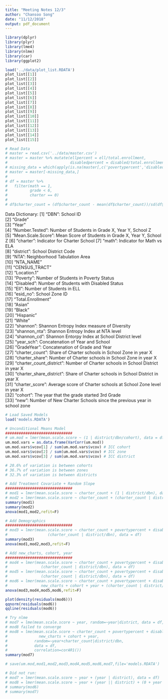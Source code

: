```yaml
---
title: "Meeting Notes 12/3"
author: "Chansoo Song"
date: "11/12/2018"
output: pdf_document
---
```


```r
library(dplyr)
library(plyr)
library(lme4)
library(nlme)
library(car)
library(ggplot2)
```

```r
load('../data/plot_list.RDATA')
plot_list[[1]]
plot_list[[2]]
plot_list[[3]]
plot_list[[4]]
plot_list[[5]]
plot_list[[6]]
plot_list[[7]]
plot_list[[8]]
plot_list[[9]]
plot_list[[10]]
plot_list[[11]]
plot_list[[12]]
plot_list[[13]]
plot_list[[14]]
plot_list[[15]]
```

```r
# Read Data
# master = read.csv('../data/master.csv')
# master = master %>% mutate(ellpercent = ell/total.enrollment,
#                            disabledpercent = disabled/total.enrollment)
# missing_data = which(apply(is.na(master[,c('povertypercent','disabledpercent','ellpercent','asianpercent','blackpercent','hispanicpercent','district','dbn','mean.scale.score')]),1,sum)>0)
# master = master[-missing_data,]
# 
# df = master %>%
#   filter(math == 1,
#          grade < 6,
#          charter == 0)
# 
# df$charter_count = (df$charter_count - mean(df$charter_count))/sd(df$charter_count)
```


Data Dictionary:
 [1] "DBN": School ID                                     
 [2] "Grade"                                   
 [3] "Year"                                    
 [4] "Number.Tested": Number of Students in Grade X, Year Y, School Z                           
 [5] "Mean.Scale.Score": Mean Score of Students in Grade X, Year Y, School Z
 [6] "charter": Indicator for Charter School
 [7] "math": Indicator for Math vs ELA                                    
 [8] "district": School District Code              
 [9] "NTA": Neighborhood Tabulation Area                                     
[10] "NTA_NAME"                                
[11] "CENSUS_TRACT"                            
[12] "Location.1"                              
[13] "Poverty": Number of Students in Poverty Status                                 
[14] "Disabled": Number of Students with Disabled Status                                
[15] "Ell": Number of Students in ELL                                     
[16] "esid_no": School Zone ID                                 
[17] "Total.Enrollment"                        
[18] "Asian"                                   
[19] "Black"                                   
[20] "Hispanic"                                
[21] "White"                                   
[22] "shannon": Shannon Entropy Index measure of Diversity                                 
[23] "shannon_nta": Shannon Entropy Index at NTA level                             
[24] "shannon_cd": Shannon Entorpy Index at School District level                              
[25] "year_sch": Concatenation of Year and School                                
[26] "GradeYear": Concatenation of Grade and Year                               
[27] "charter_count": Share of Charter schools in School Zone in year X                           
[28] "charter_share": Number of Charter schools in School Zone in year X                           
[29] "charter_count_district": Number of Charter schools in School District in year X              
[30] "charter_share_district": Share of Charter schools in School District in year X              
[31] "charter_score": Average score of Charter schools at School Zone level in year X                            
[32] "cohort": The year that the grade started 3rd Grade                                  
[33] "new": Number of New Charter Schools since the previous year in school zone

```r
# Load Saved Models
load('models.RDATA')
```

```r
# Unconditional Means Model
##############################
# um.mod = lmer(mean.scale.score ~ (1 | district/dbn/cohort), data = df)
um.mod.vars = as.data.frame(VarCorr(um.mod))
um.mod.vars$vcov[1] / sum(um.mod.vars$vcov) # ICC cohort
um.mod.vars$vcov[2] / sum(um.mod.vars$vcov) # ICC zone
um.mod.vars$vcov[3] / sum(um.mod.vars$vcov) # ICC district

# 20.6% of variation is between cohorts 
# 36.7% of variation is between zones
# 32.3% of variation is between districts
```


```r
# Add Treatment Covariate + Random Slope
##############################
# mod1 = lmer(mean.scale.score ~ charter_count + (1 | district/dbn), data = df)
# mod2 = lmer(mean.scale.score ~ charter_count + (charter_count | district/dbn), data = df)
summary(mod1)
summary(mod2)
anova(mod1,mod2,refit=F)
```

```r
# Add Demographics
##############################
# mod3 = lmer(mean.scale.score ~ charter_count + povertypercent + disabledpercent + ellpercent + asianpercent + blackpercent + hispanicpercent +
#                  (charter_count | district/dbn), data = df)
summary(mod3)
anova(mod1,mod2,mod3,refit=F)
```

```r
# Add new_charts, cohort, year
##############################
# mod4 = lmer(mean.scale.score ~ charter_count + povertypercent + disabledpercent + ellpercent + asianpercent + blackpercent + hispanicpercent + new_charts +
#               (charter_count | district/dbn), data = df)
# mod5 = lmer(mean.scale.score ~ charter_count + povertypercent + disabledpercent + ellpercent + asianpercent + blackpercent + hispanicpercent + new_charts + cohort +
#               (charter_count | district/dbn), data = df)
# mod6 = lmer(mean.scale.score ~ charter_count + povertypercent + disabledpercent + ellpercent + asianpercent + blackpercent + hispanicpercent +
#               new_charts + cohort + year + (charter_count | district/dbn), data = df)
anova(mod3,mod4,mod5,mod6,refit=F)

plot(density(residuals(mod6)))
qqnorm(residuals(mod6))
qqline(residuals(mod6))
```

```r
# Try nlme
# mod7 = lme(mean.scale.score ~ year, random=~year|district, data = df, correlation=corAR1())
# mod8 failed to converge
# mod8 = lme(mean.scale.score ~ charter_count + povertypercent + disabledpercent + ellpercent + asianpercent + blackpercent + hispanicpercent + 
#              new_charts + cohort + year,
#            random=~year+charter_count|district/dbn, 
#            data = df, 
#            correlation=corAR1())
summary(mod7)
```

```r
# save(um.mod,mod1,mod2,mod3,mod4,mod5,mod6,mod7,file='models.RDATA')
```

```r
# Did not run:
# mod7 = lmer(mean.scale.score ~ year + (year | district), data = df)
# mod8 = lmer(mean.scale.score ~ year + (year || district) + (0 + year | district:dbn), data = df)
# summary(mod6)
# summary(mod7)
```